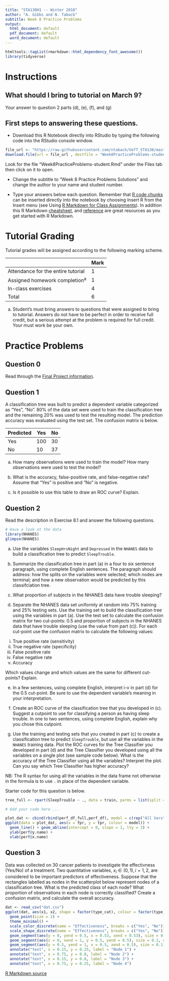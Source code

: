 ```yaml
---
title: "STA130H1 -- Winter 2018"
author: "A. Gibbs and N. Taback"
subtitle: Week 8 Practice Problems
output:
  html_document: default
  pdf_document: default
  word_document: default
---
```


```r
htmltools::tagList(rmarkdown::html_dependency_font_awesome())
library(tidyverse)
```

# Instructions

## What should I bring to tutorial on March 9?

Your answer to question 2 parts (d), (e), (f), and (g)

## First steps to answering these questions.

- Download this R Notebook directly into RStudio by typing the following code into the RStudio console window.   

```r
file_url <- "https://raw.githubusercontent.com/ntaback/UofT_STA130/master/week8/Week8PracticeProblems-student1.Rmd"
download.file(url = file_url , destfile = "Week8PracticeProblems-student.Rmd")
```

Look for the file "Week8PracticeProblems-student.Rmd" under the Files tab then click on it to open.

- Change the subtitle to "Week 8 Practice Problems Solutions" and change the author to your name and student number.

- Type your answers below each question.  Remember that [R code chunks](http://rmarkdown.rstudio.com/authoring_rcodechunks.html) can be inserted directly into the notebook by choosing Insert R from the Insert menu (see Using [R Markdown for Class Assignments](https://ntaback.github.io/UofT_STA130/Rmarkdownforclassreports.html)). In addition this R Markdown [cheatsheet](http://www.rstudio.com/wp-content/uploads/2016/03/rmarkdown-cheatsheet-2.0.pdf), and [reference](http://www.rstudio.com/wp-content/uploads/2015/03/rmarkdown-reference.pdf) are great resources as you get started with R Markdown. 

# Tutorial Grading

Tutorial grades will be assigned according to the following marking scheme.

|                                    | Mark |
|------------------------------------|------|
| Attendance for the entire tutorial | 1    |
| Assigned homework completion^a^    | 1    |
| In-class exercises                 | 4    |
| Total                              | 6    |

a. Student's must bring answers to questions that were assigned to bring to tutorial.  Answers do not have to be perfect in order to receive full credit, but a serious attempt at the problem is required for full credit.  Your must work be your own.



# Practice Problems

## Question 0

Read through the [Final Project information](../project_info.html).

## Question 1

A classification tree was built to predict a dependent variable categorized as "Yes", "No". 80% of the data set were used to train the classification tree and the remaining 20% was used to test the resulting model. The prediction accuracy was evaluated using the test set. The confusion matrix is below. 


| Predicted | Yes | No |
|-----------|-----|----|
| Yes       | 100 | 30 |
| No        | 10  | 37 |


(a)  How many observations were used to train the model?  How many observations were used to test the model?


(b) What is the accuracy, false-positive rate, and false-negative rate?  Assume that "Yes" is positive and "No" is negative.


(c)  Is it possible to use this table to draw an ROC curve?  Explain.


## Question 2

Read the description in Exercise 8.1 and answer the following questions.

```r
# Have a look at the data
library(NHANES)
glimpse(NHANES)
```

(a)  Use the variables `SleepHrsNight` and `Depressed` in the `NHANES` data to build a classification tree to predict `SleepTrouble`.

(b) Summarize the classification tree in part (a) in a four to six sentence paragraph, using complete English sentences. The paragraph should address: how the splits on the variables were selected; which nodes are terminal; and how a new observation would be predicted by this classifciation tree. 

(c) What proportion of subjects in the NHANES data have trouble sleeping?

(d) Separate the NHANES data set uniformly at random into 75% training and 25% testing sets. Use the training set to build the classification tree using the variables in part (a).  Use the test set to calculate the confusion matrix for two cut-points: 0.5 and proportion of subjects in the NHANES data that have trouble sleeping (use the value from part (c)).  For each cut-point use the confusion matrix to calculate the following values:

i. True positive rate (sensitivity)
ii. True negative rate (specificity)
iii. False positive rate
iv. False negative rate
v. Accuracy

Which values change and which values are the same for different cut-points?  Explain.


(e) In a few sentences, using complete English, interpret i-v in part (d) for the 0.5 cut-point. Be sure to use the dependent variable's meaning in your interpretation.   


(f)  Create an ROC curve of the classification tree that you developed in (c).  Suggest a cutpoint to use for classifying a person as having sleep trouble. In one to two sentences, using complete English, explain why you chose this cutpoint.


(g)  Use the training and testing sets that you created in part (c) to create a classification tree to predict `SleepTrouble`, but use all the variables in the `NHANES` training data. Plot the ROC curves for the Tree Classifier you developed in part (d) and the Tree Classifier you developed using all the variables on a single plot (see sample code below).  What is the accuracy of the Tree Classifier using all the variables?  Interpret the plot.  Can you say which Tree Classifier has higher accuracy?     

NB:  The R syntax for using all the variables in the data frame not otherwise in the formula is to use `.` in place of the dependent variable.

Starter code for this question is below.

```r
tree_full <- rpart(SleepTrouble ~ ., data = train, parms = list(split = "gini"))

# Add your code here ...

plot_dat <- cbind(rbind(perf_df_full,perf_df), model = c(rep("All Vars",7),rep("Two Vars",4)))
ggplot(data = plot_dat, aes(x = fpr, y = tpr, colour = model)) + 
  geom_line() + geom_abline(intercept = 0, slope = 1, lty = 3) + 
  ylab(perf@y.name) + 
  xlab(perf@x.name)
```


## Question 3

Data was collected on 30 cancer patients to investigate the effectivness (Yes/No) of a treatment.  Two quantitative variables, $x_i \in (0,1), i=1,2$, are considered to be important predictors of effectiveness. Suppose that the rectangles labelled as nodes in the scatterplot below represent nodes of a classification tree.  What is the predicted class of each node?  What proportion of observations in each node is correctly classified?  Create a confusion matrix, and calculate the overall accuracy.



```r
dat <- read_csv("dat.csv")
ggplot(dat, aes(x1, x2, shape = factor(type_cat), colour = factor(type_cat))) +
  geom_point(size = 2) + 
  theme_minimal() + 
  scale_color_discrete(name = "Effectiveness", breaks = c("Yes", "No")) +
  scale_shape_discrete(name = "Effectiveness", breaks = c("Yes", "No")) +
  geom_segment(aes(y = 0, yend = 0.5, x = 0.53, xend = 0.53), size = 0.1, colour = "navyblue") +
  geom_segment(aes(x = 0, xend = 1, y = 0.5, yend = 0.5), size = 0.1, colour = "navyblue") +
  geom_segment(aes(y = 0.5, yend = 1, x = 0.5, xend = 0.5), size = 0.1, colour = "navyblue") +
  annotate("text", x = 0.15, y = 0.25, label = "Node 1") +
  annotate("text", x = 0.75, y = 0.8, label = "Node 2") +
  annotate("text", x = 0.15, y = 0.8, label = "Node 3") +
  annotate("text", x = 0.75, y = 0.25, label = "Node 4")
```


<a href="https://raw.githubusercontent.com/ntaback/UofT_STA130/master/week8/Week8PracticeProblems-student1.Rmd"> R Markdown source <i class="fa fa-github" aria-hidden="true"></i></a> 
